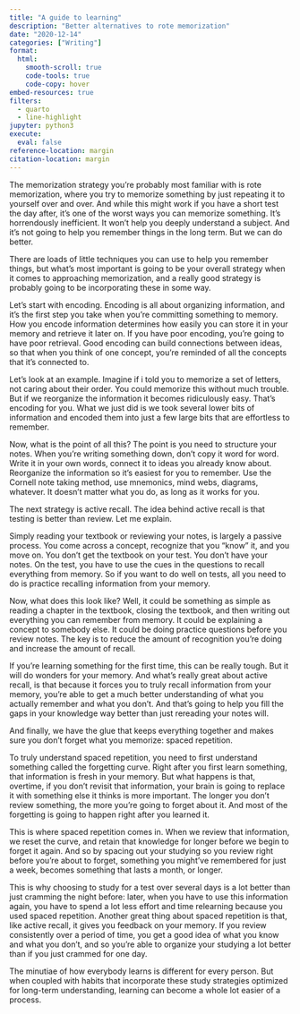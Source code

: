 ```yaml
---
title: "A guide to learning"
description: "Better alternatives to rote memorization"
date: "2020-12-14"
categories: ["Writing"]
format:
  html:
    smooth-scroll: true
    code-tools: true
    code-copy: hover
embed-resources: true
filters:
  - quarto
  - line-highlight
jupyter: python3
execute:
  eval: false
reference-location: margin
citation-location: margin
---
```


The memorization strategy you’re probably most familiar with is rote memorization, where you try to memorize something by just repeating it to yourself over and over. And while this might work if you have a short test the day after, it's one of the worst ways you can memorize something. It's horrendously inefficient. It won't help you deeply understand a subject. And it's not going to help you remember things in the long term. But we can do better.

There are loads of little techniques you can use to help you remember things, but what's most important is going to be your overall strategy when it comes to approaching memorization, and a really good strategy is probably going to be incorporating these in some way.

Let's start with encoding. Encoding is all about organizing information, and it's the first step you take when you’re committing something to memory. How you encode information determines how easily you can store it in your memory and retrieve it later on. If you have poor encoding, you’re going to have poor retrieval. Good encoding can build connections between ideas, so that when you think of one concept, you’re reminded of all the concepts that it's connected to.

Let's look at an example. Imagine if i told you to memorize a set of letters, not caring about their order. You could memorize this without much trouble. But if we reorganize the information it becomes ridiculously easy. That's encoding for you. What we just did is we took several lower bits of information and encoded them into just a few large bits that are effortless to remember.

Now, what is the point of all this? The point is you need to structure your notes. When you’re writing something down, don't copy it word for word. Write it in your own words, connect it to ideas you already know about. Reorganize the information so it's easiest for you to remember. Use the Cornell note taking method, use mnemonics, mind webs, diagrams, whatever. It doesn't matter what you do, as long as it works for you.

The next strategy is active recall. The idea behind active recall is that testing is better than review. Let me explain.

Simply reading your textbook or reviewing your notes, is largely a passive process. You come across a concept, recognize that you “know” it, and you move on. You don't get the textbook on your test. You don't have your notes. On the test, you have to use the cues in the questions to recall everything from memory. So if you want to do well on tests, all you need to do is practice recalling information from your memory.

Now, what does this look like? Well, it could be something as simple as reading a chapter in the textbook, closing the textbook, and then writing out everything you can remember from memory. It could be explaining a concept to somebody else. It could be doing practice questions before you review notes. The key is to reduce the amount of recognition you’re doing and increase the amount of recall.

If you’re learning something for the first time, this can be really tough. But it will do wonders for your memory. And what's really great about active recall, is that because it forces you to truly recall information from your memory, you’re able to get a much better understanding of what you actually remember and what you don't. And that's going to help you fill the gaps in your knowledge way better than just rereading your notes will.

And finally, we have the glue that keeps everything together and makes sure you don't forget what you memorize: spaced repetition.

To truly understand spaced repetition, you need to first understand something called the forgetting curve. Right after you first learn something, that information is fresh in your memory. But what happens is that, overtime, if you don't revisit that information, your brain is going to replace it with something else it thinks is more important. The longer you don't review something, the more you're going to forget about it. And most of the forgetting is going to happen right after you learned it.

This is where spaced repetition comes in. When we review that information, we reset the curve, and retain that knowledge for longer before we begin to forget it again. And so by spacing out your studying so you review right before you're about to forget, something you might’ve remembered for just a week, becomes something that lasts a month, or longer.

This is why choosing to study for a test over several days is a lot better than just cramming the night before: later, when you have to use this information again, you have to spend a lot less effort and time relearning because you used spaced repetition.
Another great thing about spaced repetition is that, like active recall, it gives you feedback on your memory. If you review consistently over a period of time, you get a good idea of what you know and what you don't, and so you’re able to organize your studying a lot better than if you just crammed for one day.

The minutiae of how everybody learns is different for every person. But when coupled with habits that incorporate these study strategies optimized for long-term understanding, learning can become a whole lot easier of a process.